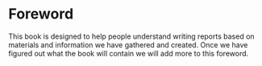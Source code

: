 # Foreword {-}

This book is designed to help people understand writing reports based on materials and information we have gathered and created. Once we have figured out what the book will contain we will add more to this foreword.